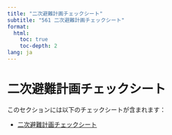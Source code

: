 ```yaml
---
title: "二次避難計画チェックシート"
subtitle: "561 二次避難計画チェックシート"
format: 
  html:
    toc: true
    toc-depth: 2
lang: ja
---
```


# 二次避難計画チェックシート

このセクションには以下のチェックシートが含まれます：

- [二次避難計画チェックシート](二次避難計画チェックシート.qmd)

